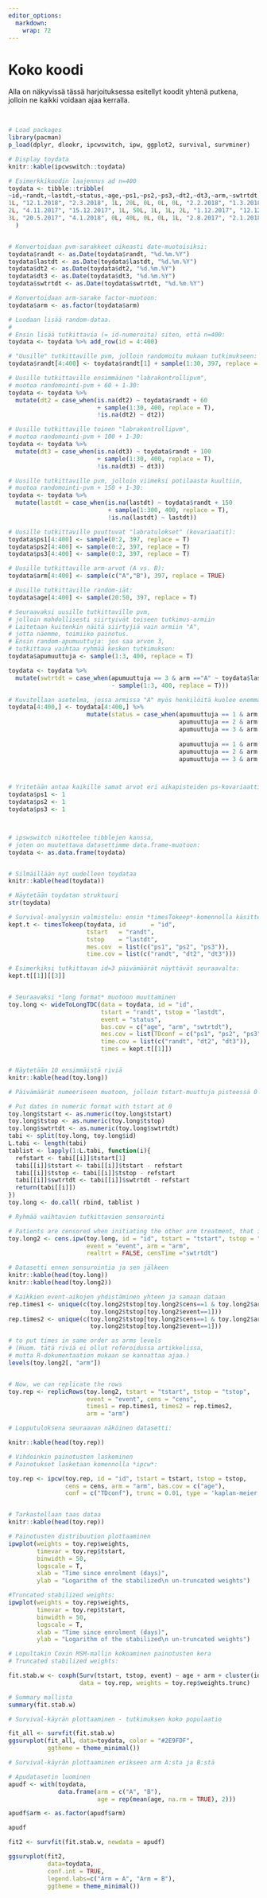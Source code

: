 ```yaml
---
editor_options: 
  markdown: 
    wrap: 72
---
```

   
 

# Koko koodi

Alla on näkyvissä tässä harjoituksessa esitellyt koodit yhtenä putkena, jolloin ne kaikki voidaan ajaa kerralla.


<br>

```r

# Load packages
library(pacman)
p_load(dplyr, dlookr, ipcwswitch, ipw, ggplot2, survival, survminer)

# Display toydata
knitr::kable(ipcwswitch::toydata)

# Esimerkkikoodin laajennus ad n=400
toydata <- tibble::tribble(
~id,~randt,~lastdt,~status,~age,~ps1,~ps2,~ps3,~dt2,~dt3,~arm,~swtrtdt,
1L, "12.1.2018", "2.3.2018", 1L, 20L, 0L, 0L, 0L, "2.2.2018", "1.3.2018", "A", "1.3.2018",
2L, "4.11.2017", "15.12.2017", 1L, 50L, 1L, 1L, 2L, "1.12.2017", "12.12.2017", "B", NA,
3L, "20.5.2017", "4.1.2018", 0L, 40L, 0L, 0L, 1L, "2.8.2017", "2.1.2018", "A", NA
  )


# Konvertoidaan pvm-sarakkeet oikeasti date-muotoisiksi:
toydata$randt <- as.Date(toydata$randt, "%d.%m.%Y") 
toydata$lastdt <- as.Date(toydata$lastdt, "%d.%m.%Y") 
toydata$dt2 <- as.Date(toydata$dt2, "%d.%m.%Y") 
toydata$dt3 <- as.Date(toydata$dt3, "%d.%m.%Y") 
toydata$swtrtdt <- as.Date(toydata$swtrtdt, "%d.%m.%Y") 

# Konvertoidaan arm-sarake factor-muotoon:
toydata$arm <- as.factor(toydata$arm) 

# Luodaan lisää random-dataa.
#
# Ensin lisää tutkittavia (= id-numeroita) siten, että n=400:
toydata <- toydata %>% add_row(id = 4:400)

# "Uusille" tutkittaville pvm, jolloin randomoitu mukaan tutkimukseen:
toydata$randt[4:400] <- toydata$randt[1] + sample(1:30, 397, replace = T)

# Uusille tutkittaville ensimmäinen "labrakontrollipvm",
# muotoa randomointi-pvm + 60 + 1-30:
toydata <- toydata %>%
  mutate(dt2 = case_when(is.na(dt2) ~ toydata$randt + 60
                         + sample(1:30, 400, replace = T),
                         !is.na(dt2) ~ dt2))

# Uusille tutkittaville toinen "labrakontrollipvm",
# muotoa randomointi-pvm + 100 + 1-30:
toydata <- toydata %>%
  mutate(dt3 = case_when(is.na(dt3) ~ toydata$randt + 100
                         + sample(1:30, 400, replace = T),
                         !is.na(dt3) ~ dt3))

# Uusille tutkittaville pvm, jolloin viimeksi potilaasta kuultiin,
# muotoa randomointi-pvm + 150 + 1-30:
toydata <- toydata %>%
  mutate(lastdt = case_when(is.na(lastdt) ~ toydata$randt + 150
                            + sample(1:300, 400, replace = T),
                            !is.na(lastdt) ~ lastdt))

# Uusille tutkittaville puuttuvat "labratulokset" (kovariaatit):
toydata$ps1[4:400] <- sample(0:2, 397, replace = T)
toydata$ps2[4:400] <- sample(0:2, 397, replace = T)
toydata$ps3[4:400] <- sample(0:2, 397, replace = T)

# Uusille tutkittaville arm-arvot (A vs. B):
toydata$arm[4:400] <- sample(c("A","B"), 397, replace = TRUE)

# Uusille tutkittaville random-iät:
toydata$age[4:400] <- sample(20:50, 397, replace = T)

# Seuraavaksi uusille tutkittaville pvm,
# jolloin mahdollisesti siirtyivät toiseen tutkimus-armiin
# Laitetaan kuitenkin näitä siirtyjiä vain armiin "A",
# jotta näemme, toimiiko painotus.
# Ensin random-apumuuttuja: jos saa arvon 3,
# tutkittava vaihtaa ryhmää kesken tutkimuksen:
toydata$apumuuttuja <- sample(1:3, 400, replace = T)

toydata <- toydata %>%
  mutate(swtrtdt = case_when(apumuuttuja == 3 & arm =="A" ~ toydata$lastdt
                             - sample(1:3, 400, replace = T)))

# Kuvitellaan asetelma, jossa armissa "A" myös henkilöitä kuolee enemmän.
toydata[4:400,] <- toydata[4:400,] %>%
                      mutate(status = case_when(apumuuttuja == 1 & arm =="A" ~ 1,
                                                apumuuttuja == 2 & arm =="A" ~ 1,
                                                apumuuttuja == 3 & arm =="A" ~ 0,
                    
                                                apumuuttuja == 1 & arm =="B" ~ 1,
                                                apumuuttuja == 2 & arm =="B" ~ 0,
                                                apumuuttuja == 3 & arm =="B" ~ 0  ))



# Yritetään antaa kaikille samat arvot eri aikapisteiden ps-kovariaattiin ihan testiksi:
toydata$ps1 <- 1
toydata$ps2 <- 1
toydata$ps3 <- 1



# ipswswitch nikottelee tibblejen kanssa,
# joten on muutettava datasettimme data.frame-muotoon:
toydata <- as.data.frame(toydata)


# Silmäillään nyt uudelleen toydataa
knitr::kable(head(toydata))

# Näytetään toydatan struktuuri
str(toydata)

# Survival-analyysin valmistelu: ensin *timesTokeep*-komennolla käsittely
kept.t <- timesTokeep(toydata, id       = "id",
                      tstart   = "randt",
                      tstop    = "lastdt",
                      mes.cov  = list(c("ps1", "ps2", "ps3")),
                      time.cov = list(c("randt", "dt2", "dt3")))

# Esimerkiksi tutkittavan id=3 päivämäärät näyttävät seuraavalta:
kept.t[[1]][[3]]


# Seuraavaksi *long format* muotoon muuttaminen 
toy.long <- wideToLongTDC(data = toydata, id = "id",
                          tstart = "randt", tstop = "lastdt",
                          event = "status",
                          bas.cov = c("age", "arm", "swtrtdt"),
                          mes.cov = list(TDconf = c("ps1", "ps2", "ps3")),
                          time.cov = list(c("randt", "dt2", "dt3")),
                          times = kept.t[[1]])


# Näytetään 10 ensimmäistä riviä
knitr::kable(head(toy.long))

# Päivämäärät numeeriseen muotoon, jolloin tstart-muuttuja pisteessä 0

# Put dates in numeric format with tstart at 0
toy.long$tstart <- as.numeric(toy.long$tstart)
toy.long$tstop <- as.numeric(toy.long$tstop)
toy.long$swtrtdt <- as.numeric(toy.long$swtrtdt)
tabi <- split(toy.long, toy.long$id)
L.tabi <- length(tabi)
tablist <- lapply(1:L.tabi, function(i){
  refstart <- tabi[[i]]$tstart[1]
  tabi[[i]]$tstart <- tabi[[i]]$tstart - refstart
  tabi[[i]]$tstop <- tabi[[i]]$tstop - refstart
  tabi[[i]]$swtrtdt <- tabi[[i]]$swtrtdt - refstart
  return(tabi[[i]])
})
toy.long <- do.call( rbind, tablist )

# Ryhmää vaihtavien tutkittavien sensorointi

# Patients are censored when initiating the other arm treatment, that is, at time swtrtdt
toy.long2 <- cens.ipw(toy.long, id = "id", tstart = "tstart", tstop = "tstop",
                      event = "event", arm = "arm",
                      realtrt = FALSE, censTime ="swtrtdt")

# Datasetti ennen sensurointia ja sen jälkeen
knitr::kable(head(toy.long))
knitr::kable(head(toy.long2))

# Kaikkien event-aikojen yhdistäminen yhteen ja samaan dataan
rep.times1 <- unique(c(toy.long2$tstop[toy.long2$cens==1 & toy.long2$arm == "A"],
                       toy.long2$tstop[toy.long2$event==1]))
rep.times2 <- unique(c(toy.long2$tstop[toy.long2$cens==1 & toy.long2$arm == "B"],
                       toy.long2$tstop[toy.long2$event==1]))

# to put times in same order as arms levels
# (Huom. tätä riviä ei ollut referoidussa artikkelissa,
# mutta R-dokumentaation mukaan se kannattaa ajaa.) 
levels(toy.long2[, "arm"])


# Now, we can replicate the rows
toy.rep <- replicRows(toy.long2, tstart = "tstart", tstop = "tstop",
                      event = "event", cens = "cens",
                      times1 = rep.times1, times2 = rep.times2,
                      arm = "arm")

# Lopputuloksena seuraavan näköinen datasetti:

knitr::kable(head(toy.rep))

# Vihdoinkin painotusten laskeminen
# Painotukset lasketaan komennolla *ipcw*:

toy.rep <- ipcw(toy.rep, id = "id", tstart = tstart, tstop = tstop,
                cens = cens, arm = "arm", bas.cov = c("age"),
                conf = c("TDconf"), trunc = 0.01, type = 'kaplan-meier')


# Tarkastellaan taas dataa
knitr::kable(head(toy.rep))

# Painotusten distribuution plottaaminen
ipwplot(weights = toy.rep$weights,
        timevar = toy.rep$tstart,
        binwidth = 50,
        logscale = T,
        xlab = "Time since enrolment (days)",
        ylab = "Logarithm of the stabilized\n un-truncated weights")

#Truncated stabilized weights:
ipwplot(weights = toy.rep$weights,
        timevar = toy.rep$tstart,
        binwidth = 50,
        logscale = T,
        xlab = "Time since enrolment (days)",
        ylab = "Logarithm of the stabilized\n un-truncated weights")

# Lopultakin Coxin MSM-mallin kokoaminen painotusten kera
# Truncated stabilized weights:

fit.stab.w <- coxph(Surv(tstart, tstop, event) ~ age + arm + cluster(id),
                    data = toy.rep, weights = toy.rep$weights.trunc)

# Summary mallista
summary(fit.stab.w)

# Survival-käyrän plottaaminen - tutkimuksen koko populaatio

fit_all <- survfit(fit.stab.w)
ggsurvplot(fit_all, data=toydata, color = "#2E9FDF",
           ggtheme = theme_minimal())

# Survival-käyrän plottaaminen erikseen arm A:sta ja B:stä

# Apudatasetin luominen 
apudf <- with(toydata,
              data.frame(arm = c("A", "B"), 
                         age = rep(mean(age, na.rm = TRUE), 2)))

apudf$arm <- as.factor(apudf$arm) 

apudf

fit2 <- survfit(fit.stab.w, newdata = apudf)

ggsurvplot(fit2,
           data=toydata,
           conf.int = TRUE,
           legend.labs=c("Arm = A", "Arm = B"),
           ggtheme = theme_minimal())


```

